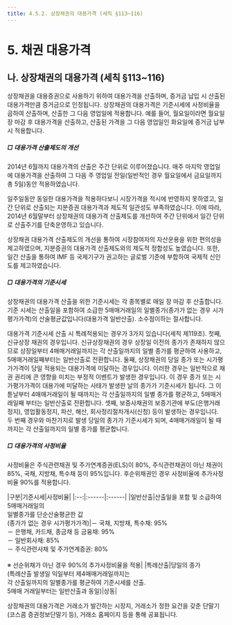 ```yaml
---
title: 4.5.2. 상장채권의 대용가격 (세칙 §113~116)
---
```

# 5. 채권 대용가격

## 나. 상장채권의 대용가격 (세칙 §113~116)

상장채권을 대용증권으로 사용하기 위하여 대용가격을 산출하며, 증거금 납입 시 산출된 대용가격만큼 증거금으로 인정됩니다. 상장채권의 대용가격은 기준시세에 사정비율을 곱하여 산출하며, 산출한 그 다음 영업일에 적용합니다. 예를 들어, 월요일이라면 월요일 장 마감 후 대용가격을 산출하고, 산출된 가격을 그 다음 영업일인 화요일에 증거금 납부 시 적용합니다. 

##### □ 대용가격 산출제도의 개선

2014년 6월까지 대용가격의 산출은 주간 단위로 이루어졌습니다. 매주 마지막 영업일에 대용가격을 산출하여 그 다음 주 영업일 전일(일반적인 경우 월요일에서 금요일까지 총 5일)동안 적용하였습니다. 

일주일동안 동일한 대용가격을 적용하다보니 시장가격을 적시에 반영하지 못하였고, 일간 단위로 산출되는 지분증권 대용가격과 제도적 일관성도 부족하였습니다. 이에 따라, 2014년 6월말부터 상장채권의 대용가격 산출제도를 개선하여 주간 단위에서 일간 단위로 산출주기를 단축운영하고 있습니다.

상장채권 대용가격 산출제도의 개선을 통하여 시장참여자의 자산운용을 위한 편의성을 제고하였으며, 지분증권의 대용가격 산출제도와의 제도적 정합성도 높였습니다. 또한, 일간 산출을 통하여 IMF 등 국제기구가 권고하는 글로벌 기준에 부합하여 국제적 신인도를 제고하였습니다. 

##### □ 대용가격의 기준시세

상장채권의 대용가격 산출을 위한 기준시세는 각 종목별로 매일 장 마감 후 산출합니다. 기준 시세는 산출일을 포함하여 소급한 5매매거래일의 일별종가(종가가 없는 경우 시가평가가격)의 산술평균값입니다(대용가격 일반산출). 소수점이하는 절사합니다. 

대용가격 기준시세 산출 시 특례적용되는 경우가 3가지 있습니다(세칙 제119조). 첫째, 신규상장 채권의 경우입니다. 신규상장채권의 경우 상장일 이전의 종가가 존재하지 않으므로 상장일부터 4매매거래일까지는 각 산출일까지의 일별 종가를 평균하여 사용하고, 5매매거래일째부터는 일반산출로 전환합니다. 둘째, 상장채권의 당일 종가 또는 시가평가가격이 당일 적용되는 대용가격에 미달하는 경우입니다. 이러한 경우는 일반적으로 채권 권리에 큰 영향을 미치는 부정적 이벤트가 발생한 경우입니다. 이 경우 종가 또는 시가평가가격이 대용가에 미달하는 사태가 발생한 날의 종가가 기준시세가 됩니다. 그 이튿날부터 4매매거래일이 될 때까지는 각 산출일까지의 일별 종가를 평균하고, 5매매거래일째 부터는 일반산출로 전환합니다. 셋째, 보증사채권의 보증기관에 부도(은행거래정지), 영업활동정지, 파산, 해산, 회사정리절차개시(신청) 등이 발생하는 경우입니다. 두 번째 경우와 마찬가지로 발생 당일의 종가가 기준시세가 되며, 4매매거래일이 될 때까지는 각 산출일까지의 일별 종가를 평균합니다. 

##### □ 대용가격의 사정비율

사정비율은 주식관련채권 및 주가연계증권(ELS)이 80%, 주식관련채권이 아닌 채권이 85%, 국채, 지방채, 특수채 등이 95%입니다. 후순위채권인 경우 사정비율에 추가사정비율 90%를 적용합니다.

<GCallout title="대용가격 기준시세 및 사정비율" severity="warn">
|구분|기준시세|사정비율|
|:--:|:------|:------|
|일반산출|산출일을 포함 및 소급하여 5매매거래일의<br/>일별종가를 단순산술평균한 값<br/>(종가가 없는 경우 시가평가가격)|－ 국채, 지방채, 특수채: 95%<br/>－ 은행채, 카드채, 종금채 등 금융채: 95%<br/>－ 일반회사채: 85%<br/>－ 주식관련사채 및 주가연계증권: 80%<br/><br/>※ 선순위채가 아닌 경우 90%의 추가사정비율을 적용|
|특례산출|당일의 종가<br/>(특례산출 발생일 익일부터 제4매매거래일까지는<br/>각 산출일까지의 일별종가를 평균하여 기준시세를 산출.<br/>5매매 거래일부터는 일반산출과 동일)|상동|

</GCallout>

상장채권의 대용가격은 거래소가 발간하는 시장지, 거래소가 정한 요건을 갖춘 단말기(코스콤 증권정보단말기 등), 거래소 홈페이지<GTooltipIcon desc="홈페이지 www.krx.co.kr 메인화면에서 파란색 메뉴바 “채권 > 투자참고 > 대용가격”에서 조회 가능" severity="success" icon="pi pi-exclamation-circle"/> 등을 통해 공표됩니다.
